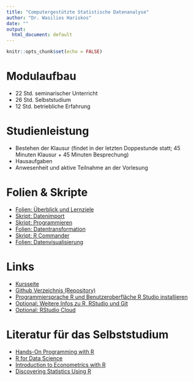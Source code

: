 ```yaml
---
title: "Computergestützte Statistische Datenanalyse"
author: "Dr. Wasilios Hariskos"
date: ""
output:
  html_document: default
---
```


```r
knitr::opts_chunk$set(echo = FALSE)
```

# Modulaufbau

+ 22 Std. seminarischer Unterricht
+ 26 Std. Selbststudium
+ 12 Std. betriebliche Erfahrung

# Studienleistung

+ Bestehen der Klausur (findet in der letzten Doppestunde statt; 45 Minuten Klausur + 45 Minuten Besprechung)
+ Hausaufgaben
+ Anwesenheit und aktive Teilnahme an der Vorlesung

<!-- Darüber hinaus machen Sie im Rahmen ihres Selbststudiums Hausaufgaben im Umfang von 8 Stunden, in denen Sie das elernte Wissen aus der Vorlesung praktisch anwenden. Dazu melden Sie sich bitte bei [Datacamp](https://www.datacamp.com) an und absolvieren Sie vor der Klausur alle der zwei gelisteten interaktiven Onlinekurse: -->

<!-- + [Introduction to R](https://learn.datacamp.com/courses/free-introduction-to-r) -->
<!-- + [Introduction to the Tidyverse](https://learn.datacamp.com/courses/introduction-to-the-tidyverse) -->

<!-- Jeder Kurs dauert 4 Stunden, zusammen also 8 Stunden strukturiertes Selbststudium. Die übrigen 18 Stunden Selbststudium können Sie nutzen, um die Vorlesung vor- und nachzubereiten.  -->

<!-- Damit Sie alle Kurse auf Datacamp frei nutzen können, habe ich einen kostenfreien Zugang für die Lehre beantragt. Sobald dieser freigeben wird, schicke ich Ihnen eine Einladung per E-Mail. So können Sie - wenn Sie mögen - alle Datacampkurse (nicht nur die zwei Kurse oben) kostenfrei für 6 Monate nutzen. -->

<!-- Gut zu wissen: Wenn Sie einen Kurs auf Datacamp abschließen bekommen Sie als Bonus ein Zertifikat, das Sie ihrer Bewerbung bei einem Unternehmen anhängen oder auf LinkedIn hochladen können. -->

# Folien & Skripte
+ [Folien: Überblick und Lernziele](https://htmlpreview.github.io/?https://github.com/wh-hwr/csdr/blob/master/01_kursueberblick.html)
+ [Skript: Datenimport](https://github.com/wh-hwr/csdr/blob/master/Datenimport.R)
+ [Skript: Programmieren](https://github.com/wh-hwr/csdr/blob/master/Programmieren.R)
<!-- + [Programmieren](https://htmlpreview.github.io/?https://github.com/wasilios-hariskos/csd-berlin20/blob/master/01_programmingR_base.html) -->
+ [Folien: Datentransformation](https://htmlpreview.github.io/?https://github.com/wh-hwr/csdr/blob/master/02_dataTransformation_dplyr.html)
+ [Skript: R Commander](https://github.com/wh-hwr/csdr/blob/master/RCommander.R)
+ [Folien: Datenvisualisierung](https://htmlpreview.github.io/?https://github.com/wh-hwr/csdr/blob/master/03_dataVisualization_ggplot2.html)
<!-- + [Explorative Datenanalyse](https://htmlpreview.github.io/?https://github.com/wasilios-hariskos/csd-berlin20/blob/master/04_exploratoryDataAnalysis.html) -->
<!-- + [Regressionsanalyse](https://htmlpreview.github.io/?https://github.com/wasilios-hariskos/csd-berlin20/blob/master/05_linear_regression.html) -->
<!-- + Extras: [BBWorld](https://github.com/wasilios-hariskos/csd-berlin20/blob/master/BBworld.R) -->

<!-- Folien werden vor dem Seminar zur Verfügung gestellt. Konzentrieren Sie sich auf vor allem auf die Bearbeitung der Hausaufgaben auf Datacamp und bereiten Sie bitte nach dem Seminar nach Bedarf die Inhalte der Folien nach. -->

# Links
+ [Kursseite](https://htmlpreview.github.io/?https://github.com/wh-hwr/csdr/blob/master/00_kursseite.html)
+ [Github Verzeichnis (Repository)](https://github.com/wh-hwr/csdr)
+ [Programmiersprache R und Benutzeroberfläche R Studio installieren](https://rstudio.com/products/rstudio/download)
<!-- + [Git für die Version Control (zur Zusammenarbeit an einem Projekt) installieren](https://git-scm.com/downloads) -->
+ [Optional: Weitere Infos zu R, RStudio und Git](https://www.geo.uzh.ch/microsite/reproducible_research/post/rr-rstudio-git/)
+ [Optional: RStudio Cloud](https://rstudio.cloud/)
<!-- + [Mein erstes Skript](https://raw.githubusercontent.com/wasilios-hariskos/csd-berlin20/master/01-mein-erstes-skript.R) -->

# Literatur für das Selbststudium

+ [Hands-On Programming with R](https://rstudio-education.github.io/hopr/)
+ [R for Data Science](https://r4ds.had.co.nz)
+ [Introduction to Econometrics with R](https://www.econometrics-with-r.org/)
+ [Discovering Statistics Using R](https://www.amazon.de/Discovering-Statistics-Using-Andy-Field/dp/1446200469)

